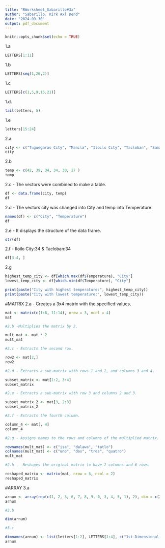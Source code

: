 ```yaml
---
title: "RWorksheet_Sabarillo#3a"
author: "Sabarillo, Kirk Axl Dend"
date: "2024-09-30"
output: pdf_document
---
```


```r
knitr::opts_chunk$set(echo = TRUE)
```
1.a
```r
LETTERS[1:11]

```
1.b
```r
LETTERS[seq(1,26,2)]

```
1.c
```r
LETTERS[c(1,5,9,15,21)]

```
1.d.
```r
tail(letters, 5)

```
1.e
```r
letters[15:24]

```
2.a
```r
city <- c("Tuguegarao City", "Manila", "Iloilo City", "Tacloban", "Samal Island", "Davao City")
city
```
2.b
```r
temp <- c(42, 39, 34, 34, 30, 27 )
temp
```
2.c - The vectors were combined to make a table.
```r
df <- data.frame(city, temp)
df
```
2.d - The vectors city was changed into City and temp into Temperature.
```r
names(df) <- c("City", "Temperature")
df
```
2.e - It displays the structure of the data frame.
```r
str(df)
```
2.f -  Iloilo City:34 & Tacloban:34
```r
df[3:4, ]
```
2.g
```r
highest_temp_city <- df[which.max(df$Temperature), "City"]
lowest_temp_city <- df[which.min(df$Temperature), "City"]

print(paste("City with highest temperature:", highest_temp_city))
print(paste("City with lowest temperature:", lowest_temp_city))
```

#MATRIX
2.a - Creates a 3x4 matrix with the specified values.
```r
mat <- matrix(c(1:8, 11:14), nrow = 3, ncol = 4)
mat

#2.b -Multiplies the matrix by 2.

mult_mat <- mat * 2
mult_mat

#2.c - Extracts the second row.

row2 <- mat[2,]
row2

#2.d - Extracts a sub-matrix with rows 1 and 2, and columns 3 and 4.

subset_matrix <- mat[1:2, 3:4]
subset_matrix

#2.e - Extracts a sub-matrix with row 3 and columns 2 and 3.

subset_matrix_2 <- mat[3, 2:3]
subset_matrix_2

#2.f - Extracts the fourth column.

column_4 <- mat[, 4]
column_4

#2.g - Assigns names to the rows and columns of the multiplied matrix.

rownames(mult_mat) <- c("isa", "dalawa", "tatlo")
colnames(mult_mat) <- c("uno", "dos", "tres", "quatro")
mult_mat

#2.h -  Reshapes the original matrix to have 2 columns and 6 rows.

reshaped_matrix <- matrix(mat, nrow = 6, ncol = 2)
reshaped_matrix
```

#ARRAY
3.a
```r
arnum <- array(rep(c(1, 2, 3, 6, 7, 8, 9, 0, 3, 4, 5, 1), 2), dim = c(2, 4, 3))
arnum

#3.b 

dim(arnum)

#3.c

dimnames(arnum) <- list(letters[1:2], LETTERS[1:4], c("1st-Dimensional Array", "2nd-Dimensional Array", "3rd-Dimensional Array"))
arnum
```

